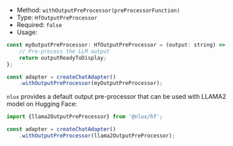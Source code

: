* Method: `withOutputPreProcessor(preProcessorFunction)`
* Type: `HfOutputPreProcessor`
* Required: `false`
* Usage:

```js
const myOutputPreProcessor: HfOutputPreProcessor = (output: string) => {
    // Pre-process the LLM output
    return outputReadyToDisplay;
};

const adapter = createChatAdapter()
    .withOutputPreProcessor(myOutputPreProcessor);
```

`nlux` provides a default output pre-processor that can be used with LLAMA2 model on Hugging Face:

```js
import {llama2OutputPreProcessor} from '@nlux/hf';

const adapter = createChatAdapter()
    .withOutputPreProcessor(llama2OutputPreProcessor);
```
